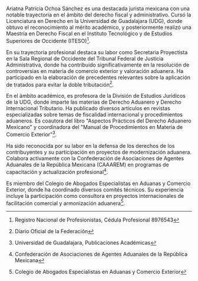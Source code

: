 Ariatna Patricia Ochoa Sánchez es una destacada jurista mexicana con una notable trayectoria en el ámbito del derecho fiscal y administrativo. Cursó la Licenciatura en Derecho en la Universidad de Guadalajara (UDG), donde obtuvo el reconocimiento al mérito académico, y posteriormente realizó una Maestría en Derecho Fiscal en el Instituto Tecnológico y de Estudios Superiores de Occidente (ITESO)[^cedula].

En su trayectoria profesional destaca su labor como Secretaria Proyectista en la Sala Regional de Occidente del Tribunal Federal de Justicia Administrativa, donde ha contribuido significativamente en la resolución de controversias en materia de comercio exterior y valoración aduanera. Ha participado en la elaboración de precedentes relevantes sobre la aplicación de tratados para evitar la doble tributación[^dof].

En el ámbito académico, es profesora de la División de Estudios Jurídicos de la UDG, donde imparte las materias de Derecho Aduanero y Derecho Internacional Tributario. Ha publicado diversos artículos en revistas especializadas sobre temas de fiscalidad internacional y procedimientos aduaneros. Es coautora del libro "Aspectos Prácticos del Derecho Aduanero Mexicano" y coordinadora del "Manual de Procedimientos en Materia de Comercio Exterior"[^udg].

Ha sido reconocida por su labor en la defensa de los derechos de los contribuyentes y su participación en proyectos de modernización aduanera. Colabora activamente con la Confederación de Asociaciones de Agentes Aduanales de la República Mexicana (CAAAREM) en programas de capacitación y actualización profesional[^caaarem].

Es miembro del Colegio de Abogados Especialistas en Aduanas y Comercio Exterior, donde ha coordinado diversos comités técnicos. Su experiencia incluye la participación como consultora en proyectos internacionales de facilitación comercial y armonización aduanera[^caace].

[^cedula]: Registro Nacional de Profesionistas, Cédula Profesional 8976543

[^dof]: Diario Oficial de la Federación

[^udg]: Universidad de Guadalajara, Publicaciones Académicas

[^caaarem]: Confederación de Asociaciones de Agentes Aduanales de la República Mexicana

[^caace]: Colegio de Abogados Especialistas en Aduanas y Comercio Exterior
